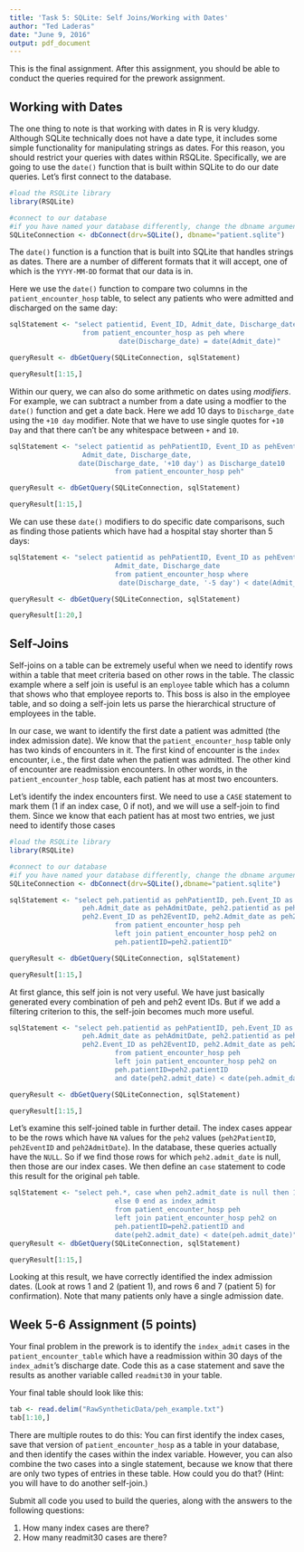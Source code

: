 ```yaml
---
title: 'Task 5: SQLite: Self Joins/Working with Dates'
author: "Ted Laderas"
date: "June 9, 2016"
output: pdf_document
---
```


This is the final assignment. After this assignment, you should be able to conduct the queries required for the prework assignment.

## Working with Dates

The one thing to note is that working with dates in R is very kludgy. Although SQLite technically does not have a date type, it includes some simple functionality for manipulating strings as dates. For this reason, you should restrict your queries with dates within RSQLite. Specifically, we are going to use the `date()` function that is built within SQLite to do our date queries. Let's first connect to the database.

```r
#load the RSQLite library
library(RSQLite)

#connect to our database
#if you have named your database differently, change the dbname argument
SQLiteConnection <- dbConnect(drv=SQLite(), dbname="patient.sqlite")
```

The `date()` function is a function that is built into SQLite that handles strings as dates. There are a number of different formats that it will accept, one of which is the `YYYY-MM-DD` format that our data is in.

Here we use the `date()` function to compare two columns in the `patient_encounter_hosp` table, to select any patients who were admitted and discharged on the same day:

```r

sqlStatement <- "select patientid, Event_ID, Admit_date, Discharge_date
                  from patient_encounter_hosp as peh where
                           date(Discharge_date) = date(Admit_date)" 

queryResult <- dbGetQuery(SQLiteConnection, sqlStatement)

queryResult[1:15,]

```

Within our query, we can also do some arithmetic on dates using *modifiers*. For example, we can subtract a number from a date using a modfier to the `date()` function and get a date back. Here we add 10 days to `Discharge_date` using the `+10 day` modifier. Note that we have to use single quotes for `+10 Day` and that there can't be any whitespace between `+` and `10`.

```r
sqlStatement <- "select patientid as pehPatientID, Event_ID as pehEventID, 
                  Admit_date, Discharge_date,
                 date(Discharge_date, '+10 day') as Discharge_date10
                          from patient_encounter_hosp peh" 

queryResult <- dbGetQuery(SQLiteConnection, sqlStatement)

queryResult[1:15,]

```

We can use these `date()` modifiers to do specific date comparisons, such as finding those patients which have had a hospital stay shorter than 5 days:

```r
sqlStatement <- "select patientid as pehPatientID, Event_ID as pehEventID, 
                          Admit_date, Discharge_date
                          from patient_encounter_hosp where
                           date(Discharge_date, '-5 day') < date(Admit_date)" 

queryResult <- dbGetQuery(SQLiteConnection, sqlStatement)

queryResult[1:20,]

```

## Self-Joins

Self-joins on a table can be extremely useful when we need to identify rows within a table that meet criteria based on other rows in the table. The classic example where a self join is useful is an `employee` table which has a column that shows who that employee reports to. This boss is also in the employee table, and so doing a self-join lets us parse the hierarchical structure of employees in the table.

In our case, we want to identify the first date a patient was admitted (the index admission date). We know that the `patient_encounter_hosp` table only has two kinds of encounters in it. The first kind of encounter is the `index` encounter, i.e., the first date when the patient was admitted. The other kind of encounter are readmission encounters.  In other words, in the `patient_encounter_hosp` table, each patient has at most two encounters. 

Let's identify the index encounters first. We need to use a `CASE` statement to mark them (1 if an index case, 0 if not), and we will use a self-join to find them. Since we know that each patient has at most two entries, we just need to identify those cases

```r
#load the RSQLite library
library(RSQLite)

#connect to our database
#if you have named your database differently, change the dbname argument
SQLiteConnection <- dbConnect(drv=SQLite(),dbname="patient.sqlite")

sqlStatement <- "select peh.patientid as pehPatientID, peh.Event_ID as pehEventID, 
                  peh.Admit_date as pehAdmitDate, peh2.patientid as peh2PatientID, 
                  peh2.Event_ID as peh2EventID, peh2.Admit_date as peh2AdmitDate 
                          from patient_encounter_hosp peh 
                          left join patient_encounter_hosp peh2 on  
                          peh.patientID=peh2.patientID" 

queryResult <- dbGetQuery(SQLiteConnection, sqlStatement)

queryResult[1:15,]
```

At first glance, this self join is not very useful. We have just basically generated every combination of peh and peh2 event IDs. But if we add a filtering criterion to this, the self-join becomes much more useful.

```r
sqlStatement <- "select peh.patientid as pehPatientID, peh.Event_ID as pehEventID, 
                  peh.Admit_date as pehAdmitDate, peh2.patientid as peh2PatientID, 
                  peh2.Event_ID as peh2EventID, peh2.Admit_date as peh2AdmitDate 
                          from patient_encounter_hosp peh 
                          left join patient_encounter_hosp peh2 on  
                          peh.patientID=peh2.patientID
                          and date(peh2.admit_date) < date(peh.admit_date)" 

queryResult <- dbGetQuery(SQLiteConnection, sqlStatement)

queryResult[1:15,]
```

Let's examine this self-joined table in further detail. The index cases appear to be the rows which have `NA` values for the `peh2` values (`peh2PatientID`, `peh2EventID` and `peh2AdmitDate`).  In the database, these queries actually have the `NULL`. So if we find those rows for which `peh2.admit_date` is null, then those are our index cases. We then define an `case` statement to code this result for the original `peh` table.

```r
sqlStatement <- "select peh.*, case when peh2.admit_date is null then 1
                          else 0 end as index_admit
                          from patient_encounter_hosp peh 
                          left join patient_encounter_hosp peh2 on  
                          peh.patientID=peh2.patientID and 
                          date(peh2.admit_date) < date(peh.admit_date)"
queryResult <- dbGetQuery(SQLiteConnection, sqlStatement)

queryResult[1:15,]
```

Looking at this result, we have correctly identified the index admission dates. (Look at rows 1 and 2 (patient 1), and rows 6 and 7 (patient 5) for confirmation). Note that many patients only have a single admission date. 

## Week 5-6 Assignment (5 points)

Your final problem in the prework is to identify the `index_admit` cases in the `patient_encounter_table` which have a readmission within 30 days of the `index_admit`'s discharge date. Code this as a case statement and save the results as another variable called `readmit30` in your table. 

Your final table should look like this:

```r
tab <- read.delim("RawSyntheticData/peh_example.txt")
tab[1:10,]
```

There are multiple routes to do this: You can first identify the index cases, save that version of `patient_encounter_hosp` as a table in your database, and then identify the cases within the index variable. However, you can also combine the two cases into a single statement, because we know that there are only two types of entries in these table. How could you do that? (Hint: you will have to do another self-join.)

Submit all code you used to build the queries, along with the answers to the following questions:

1) How many index cases are there?
2) How many readmit30 cases are there?
